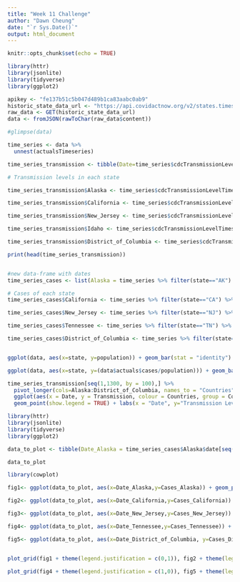 ```yaml
---
title: "Week 11 Challenge"
author: "Dawn Cheung"
date: "`r Sys.Date()`"
output: html_document
---
```


```r
knitr::opts_chunk$set(echo = TRUE)
```

```r
library(httr)
library(jsonlite)
library(tidyverse)
library(ggplot2)

apikey <- "fe137b51c5b047d489b1ca83aabc0ab9"
historic_state_data_url <- "https://api.covidactnow.org/v2/states.timeseries.json?apiKey=fe137b51c5b047d489b1ca83aabc0ab9"
raw_data <- GET(historic_state_data_url)
data <- fromJSON(rawToChar(raw_data$content))

#glimpse(data)

time_series <- data %>%
  unnest(actualsTimeseries)

time_series_transmission <- tibble(Date=time_series$cdcTransmissionLevelTimeseries[[which(data$state=="CA")]]$date)

# Transmission levels in each state

time_series_transmission$Alaska <- time_series$cdcTransmissionLevelTimeseries[[which(data$state=="AK")]]$cdcTransmissionLevel

time_series_transmission$California <- time_series$cdcTransmissionLevelTimeseries[[which(data$state=="CA")]]$cdcTransmissionLevel

time_series_transmission$New_Jersey <- time_series$cdcTransmissionLevelTimeseries[[which(data$state=="NJ")]]$cdcTransmissionLevel

time_series_transmission$Idaho <- time_series$cdcTransmissionLevelTimeseries[[which(data$state=="ID")]]$cdcTransmissionLevel

time_series_transmission$District_of_Columbia <- time_series$cdcTransmissionLevelTimeseries[[which(data$state=="DC")]]$cdcTransmissionLevel

print(head(time_series_transmission))


#new data-frame with dates
time_series_cases <- list(Alaska = time_series %>% filter(state=="AK") %>% select(date,cases))

# Cases of each state
time_series_cases$California <- time_series %>% filter(state=="CA") %>% select(date,cases)

time_series_cases$New_Jersey <- time_series %>% filter(state=="NJ") %>% select(date,cases)

time_series_cases$Tennessee <- time_series %>% filter(state=="TN") %>% select(date,cases)

time_series_cases$District_of_Columbia <- time_series %>% filter(state=="DC") %>% select(date,cases)


ggplot(data, aes(x=state, y=population)) + geom_bar(stat = "identity") + labs(x = "States", y = "Population") + theme_bw()

ggplot(data, aes(x=state, y=(data$actuals$cases/population))) + geom_bar(stat = "identity") + labs(x = "States", y = "Infected (%)") + theme_bw()

time_series_transmission[seq(1,1300, by = 100),] %>%
  pivot_longer(cols=Alaska:District_of_Columbia, names_to = "Countries", values_to = "Transmission") %>%
  ggplot(aes(x = Date, y = Transmission, colour = Countries, group = Countries)) +
  geom_point(show.legend = TRUE) + labs(x = "Date", y="Transmission Level")+theme_bw()
```

```r
library(httr)
library(jsonlite)
library(tidyverse)
library(ggplot2)

data_to_plot <- tibble(Date_Alaska = time_series_cases$Alaska$date[seq(1,1300,by=150)], Cases_Alaska = time_series_cases$Alaska$cases[seq(1,1300,by=150)], Date_California = time_series_cases$California$date[seq(1,1300,by=150)], Cases_California = time_series_cases$California$cases[seq(1,1300,by=150)], Date_New_Jersey = time_series_cases$New_Jersey$date[seq(1,1300,by=150)], Cases_New_Jersey = time_series_cases$New_Jersey$cases[seq(1,1300,by=150)], Date_Tennessee = time_series_cases$Tennessee$date[seq(1,1300,by=150)], Cases_Tennessee = time_series_cases$Tennessee$cases[seq(1,1300,by=150)], Date_District_of_Columbia = time_series_cases$District_of_Columbia$date[seq(1,1300,by=150)],Cases_District_of_Columbia = time_series_cases$District_of_Columbia$cases[seq(1,1300,by=150)])

data_to_plot

library(cowplot)

fig1<- ggplot(data_to_plot, aes(x=Date_Alaska,y=Cases_Alaska)) + geom_point() + labs(x="Date",y="Cases", title="Alaska") + theme_bw()

fig2<- ggplot(data_to_plot, aes(x=Date_California,y=Cases_California)) + geom_point() + labs(x="Date",y="Cases", title="California") + theme_bw()

fig3<- ggplot(data_to_plot, aes(x=Date_New_Jersey,y=Cases_New_Jersey)) + geom_point() + labs(x="Date",y="Cases", title="New Jersey") + theme_bw()

fig4<- ggplot(data_to_plot, aes(x=Date_Tennessee,y=Cases_Tennessee)) + geom_point() + labs(x="Date",y="Cases", title="Tennessee") + theme_bw()

fig5<- ggplot(data_to_plot, aes(x=Date_District_of_Columbia, y=Cases_District_of_Columbia)) + geom_point() + labs(x="Date",y="Cases", title="District of Columbia") + theme_bw()


plot_grid(fig1 + theme(legend.justification = c(0,1)), fig2 + theme(legend.justification = c(1,0)), fig3 + theme(legend.justification = c(0,1)), align = "v", axis = "lr", nrow=3, ncol = 1,labels = LETTERS[1:5], rel_heights = c(1,2))

plot_grid(fig4 + theme(legend.justification = c(1,0)), fig5 + theme(legend.justification = c(0,1)), align = "v", axis = "lr", nrow=2, ncol = 1,labels = LETTERS[4:5], rel_heights = c(1,2))


```
